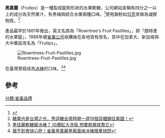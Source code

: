 {{Expand English|time=2020-12-03T11:35:55+00:00}}
'''黑嘉麗'''（Frutips）是一種製成錠劑形狀的水果軟糖，公司網站宣稱有四分之一以上的成分為天然果汁，有黑梅與綜合水果兩種口味。<ref>{{Cite web |url=https://www.nestle.com.tw/zh-TW/brands/chocolateconfectionery/candy |title=糖果系列 |accessdate=2020-11-30 |archive-date=2020-09-28 |archive-url=https://web.archive.org/web/20200928073910/https://www.nestle.com.tw/zh-TW/brands/chocolateconfectionery/candy |dead-url=no }}</ref>使用澱粉如[[勾芡|勾芡]]來做為凝膠物質。<ref>[https://www.foodnext.net/science/machining/paper/5616124060 糖果也是台灣之光，秀逗糖全盛時期一週19個貨櫃銷往美國！]</ref>

產品最早於1881年推出，英文名原為「Rowntree's Fruit Pastilles」，即「朗特里的水果錠」，1988年被[[雀巢公司|雀巢公司]]收購後在各地皆有改名，其中在加拿大、新加坡與大中華區改名為「Frutips」。

[[File:Rowntrees-Fruit-Pastilles.jpg|thumb]]

在臺灣曾經成為[[冰棒|冰棒]]的口味。<ref>[https://udn.com/news/story/7188/3060979 黑佳麗軟糖變冰棒？ IG爆紅大洗版 想要脫單就靠它]</ref><ref>[https://travel.setn.com/News/237987 搶不到會搥心肝！雀巢黑嘉麗黑莓風味冰棒限量快閃]</ref>

==參考==
{{reflist}}

[[分類:雀巢品牌|分類:雀巢品牌]]